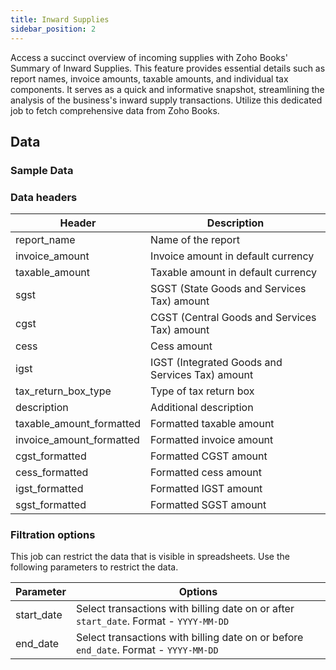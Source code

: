 ```yaml
---
title: Inward Supplies
sidebar_position: 2
---
```


Access a succinct overview of incoming supplies with Zoho Books' Summary of Inward Supplies. This feature provides essential details such as report names, invoice amounts, taxable amounts, and individual tax components. It serves as a quick and informative snapshot, streamlining the analysis of the business's inward supply transactions. Utilize this dedicated job to fetch comprehensive data from Zoho Books.

<AddJob
  template="gsheet_zoho_books_summary_of_inward_supplies"
/>


## Data

### Sample Data

<Gsheet
  src="https://docs.google.com/spreadsheets/d/1-gX-uq5YrTW-6gQJYM-mNXitEOfJLTiQCvPtV8CR1Yc/edit#gid=1154177159"
/>


### Data headers

| Header                      | Description                                          |
|-----------------------------|------------------------------------------------------|
| report_name                 | Name of the report                                   |
| invoice_amount              | Invoice amount in default currency                   |
| taxable_amount              | Taxable amount in default currency                   |
| sgst                        | SGST (State Goods and Services Tax) amount           |
| cgst                        | CGST (Central Goods and Services Tax) amount         |
| cess                        | Cess amount                                          |
| igst                        | IGST (Integrated Goods and Services Tax) amount      |
| tax_return_box_type         | Type of tax return box                               |
| description                 | Additional description                               |
| taxable_amount_formatted    | Formatted taxable amount                             |
| invoice_amount_formatted    | Formatted invoice amount                             |
| cgst_formatted              | Formatted CGST amount                                |
| cess_formatted              | Formatted cess amount                                |
| igst_formatted              | Formatted IGST amount                                |
| sgst_formatted              | Formatted SGST amount                                |


### Filtration options

This job can restrict the data that is visible in spreadsheets. Use the following parameters to restrict the data.

| Parameter | Options |
|----|----|
| start_date | Select transactions with billing date on or after `start_date`. Format - `YYYY-MM-DD` |
| end_date | Select transactions with billing date on or before `end_date`. Format - `YYYY-MM-DD` |

<!---
## Others

### Similar jobs

Similar sort of data can be achieved by using get accounting transaction job and filtering it by invoice type. 

### Reports that use this job

Here are some of the report templates that use this job: 
-->